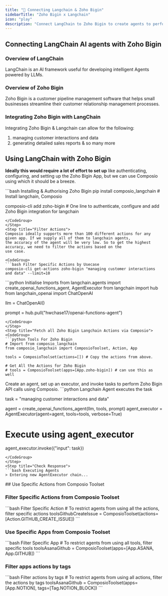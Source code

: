 ```yaml
---
title: "🚀 Connecting Langchain & Zoho Bigin"
sidebarTitle: "Zoho Bigin x Langchain"
icon: "play"
description: "Connect LangChain to Zoho Bigin to create agents to perform tasks using natural language"
---
```


## Connecting LangChain AI agents with Zoho Bigin

### Overview of LangChain

LangChain is an AI framework useful for developing intelligent Agents powered by LLMs.

### Overview of Zoho Bigin

Zoho Bigin is a customer pipeline management software that helps small businesses streamline their customer relationship management processes.

### Integrating Zoho Bigin with LangChain

Integrating Zoho Bigin & Langchain can allow for the following:

1. managing customer interactions and data
2. generating detailed sales reports
& so many more

## Using LangChain with Zoho Bigin

<Steps>
<Step title="Setting Up the Environment">

**Ideally this would require a lot of effort to set up** like authenticating, configuring, and setting up the Zoho Bigin App, but we can use Composio using which it should be a breeze.

<CodeGroup>
```bash Installing & Authorising Zoho Bigin
pip install composio_langchain # Install langchain, Composio 

composio-cli add zoho-bigin # One line to authenticate, configure and add Zoho Bigin integration for langchain
```
</CodeGroup>
</Step>
<Step title="Filter Actions">
Composio ideally supports more than 100 different actions for any given app. If we supply all of them to langchain agents, 
the accuracy of the agent will be very low. So to get the highest accuracy, we need to filter the actions based on the 
use case.

<CodeGroup>
```bash Filter Specific Actions by Usecase
composio-cli get-actions zoho-bigin "managing customer interactions and data" --limit=10
```
</CodeGroup>

</Step>
<Step title="Import Base Packages">

<CodeGroup>
```python Initialise Imports
from langchain.agents import create_openai_functions_agent, AgentExecutor
from langchain import hub
from langchain_openai import ChatOpenAI


llm = ChatOpenAI()

prompt = hub.pull("hwchase17/openai-functions-agent")
```
</CodeGroup>
</Step>
<Step title="Fetch all Zoho Bigin Langchain Actions via Composio">
<CodeGroup>
```python Tools For Zoho Bigin
# Import from composio_langchain
from composio_langchain import ComposioToolset, Action, App

tools = ComposioToolset(actions=[]) # Copy the actions from above. 

# Get All the Actions for Zoho Bigin
# tools = ComposioToolset(apps=[App.zoho-bigin]) # can use this as well
```
</CodeGroup>
</Step>
<Step title="Execute the Agent">
Create an agent, set up an executor, and invoke tasks to perform Zoho Bigin API calls using Composio. 
<CodeGroup>
```python Langchain Agent executes the task

task = "managing customer interactions and data"

agent = create_openai_functions_agent(llm, tools, prompt)
agent_executor = AgentExecutor(agent=agent, tools=tools, verbose=True)

# Execute using agent_executor
agent_executor.invoke({"input": task})
```
</CodeGroup>
</Step>
<Step title="Check Response">
```bash Executing Agents
> Entering new AgentExecutor chain...
```
</Step>
</Steps>
## Use Specific Actions from Composio Toolset

### Filter Specific Actions from Composio Toolset

<CodeGroup>
```bash Filter Specific Action
# To restrict agents from using all the actions, filter specific actions
toolsGithubCreateIssue = ComposioToolset(actions=[Action.GITHUB_CREATE_ISSUE])
```
</CodeGroup>

### Use Specific Apps from Composio Toolset
<CodeGroup>
```bash Filter Specific App
# To restrict agents from using all tools, filter specific tools
toolsAsanaGithub = ComposioToolset(apps=[App.ASANA, App.GITHUB])
```
</CodeGroup>

### Filter apps actions by tags 
<CodeGroup>
```bash Filter actions by tags
# To restrict agents from using all actions, filter the actions by tags
toolsAsanaGithub = ComposioToolset(apps=[App.NOTION], tags=[Tag.NOTION_BLOCK])
```
</CodeGroup>

